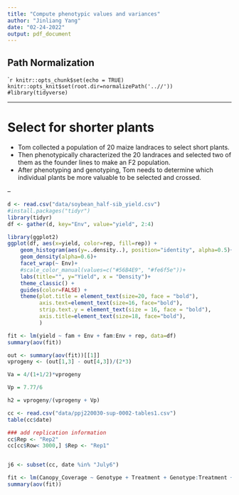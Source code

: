 ```yaml
---
title: "Compute phenotypic values and variances"
author: "Jinliang Yang"
date: "02-24-2022"
output: pdf_document
---
```


## Path Normalization

````r
knitr::opts_chunk$set(echo = TRUE) 
knitr::opts_knit$set(root.dir=normalizePath('..//')) 
#library(tidyverse)
```

--------------------------------

# Select for shorter plants

- Tom collected a population of 20 maize landraces to select short plants.
- Then phenotypically characterized the 20 landraces and selected two of them as the founder lines to make an F2 population.
- After phenotyping and genotyping, Tom needs to determine which individual plants be more valuable to be selected and crossed.

--

```r
d <- read.csv("data/soybean_half-sib_yield.csv")
#install.packages("tidyr")
library(tidyr)
df <- gather(d, key="Env", value="yield", 2:4)
```



```r
library(ggplot2)
ggplot(df, aes(x=yield, color=rep, fill=rep)) +
    geom_histogram(aes(y=..density..), position="identity", alpha=0.5)+
    geom_density(alpha=0.6)+
    facet_wrap(~ Env)+
    #scale_color_manual(values=c("#56B4E9", "#fe6f5e"))+
    labs(title="", y="Yield", x = "Density")+
    theme_classic() +
    guides(color=FALSE) +
    theme(plot.title = element_text(size=20, face = "bold"), 
          axis.text=element_text(size=16, face="bold"),
          strip.text.y = element_text(size = 16, face = "bold"),
          axis.title=element_text(size=18, face="bold"),
          )
```


```r
fit <- lm(yield ~ fam + Env + fam:Env + rep, data=df)
summary(aov(fit))
```


```r
out <- summary(aov(fit))[[1]]
vprogeny <- (out[1,3] - out[4,3])/(2*3)
```





```r
Va = 4/(1+1/2)*vprogeny
```



```r
Vp = 7.77/6
```

```r
h2 = vprogeny/(vprogeny + Vp)
```




```r
cc <- read.csv("data/ppj220030-sup-0002-tables1.csv")
table(cc$date)

### add replication information
cc$Rep <- "Rep2"
cc[cc$Row< 3000,] $Rep <- "Rep1"


j6 <- subset(cc, date %in% "July6")

fit <- lm(Canopy_Coverage ~ Genotype + Treatment + Genotype:Treatment + Rep, data=j6)
summary(aov(fit))
```




